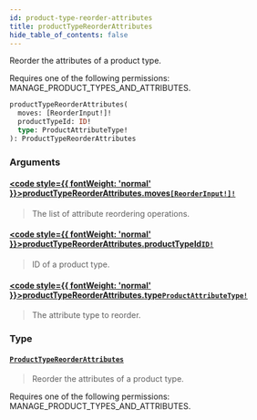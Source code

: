 ```yaml
---
id: product-type-reorder-attributes
title: productTypeReorderAttributes
hide_table_of_contents: false
---
```








Reorder the attributes of a product type. 

Requires one of the following permissions: MANAGE_PRODUCT_TYPES_AND_ATTRIBUTES.

```graphql
productTypeReorderAttributes(
  moves: [ReorderInput!]!
  productTypeId: ID!
  type: ProductAttributeType!
): ProductTypeReorderAttributes
```


### Arguments

#### [<code style={{ fontWeight: 'normal' }}>productTypeReorderAttributes.<b>moves</b></code>](#)<Bullet />[`[ReorderInput!]!`](../../../developer/api-reference/inputs/reorder-input) <Badge class="secondary" text="non-null"/> <Badge class="secondary" text="input"/>
> The list of attribute reordering operations.
> 

#### [<code style={{ fontWeight: 'normal' }}>productTypeReorderAttributes.<b>productTypeId</b></code>](#)<Bullet />[`ID!`](../../../developer/api-reference/scalars/id) <Badge class="secondary" text="non-null"/> <Badge class="secondary" text="scalar"/>
> ID of a product type.
> 

#### [<code style={{ fontWeight: 'normal' }}>productTypeReorderAttributes.<b>type</b></code>](#)<Bullet />[`ProductAttributeType!`](../../../developer/api-reference/enums/product-attribute-type) <Badge class="secondary" text="non-null"/> <Badge class="secondary" text="enum"/>
> The attribute type to reorder.
> 

### Type

#### [`ProductTypeReorderAttributes`](../../../developer/api-reference/objects/product-type-reorder-attributes) <Badge class="secondary" text="object"/>
> Reorder the attributes of a product type. 

Requires one of the following permissions: MANAGE_PRODUCT_TYPES_AND_ATTRIBUTES.
> 






